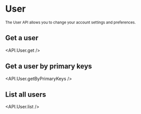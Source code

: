 
# User

<sub>
  The User API allows you to change your account settings and preferences.
</sub>

## Get a user

<API.User.get />

## Get a user by primary keys

<API.User.getByPrimaryKeys />

## List all users

<API.User.list />
